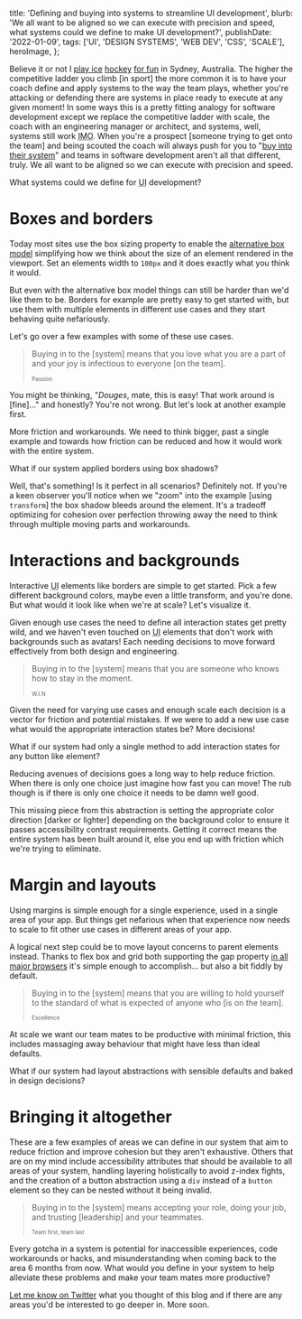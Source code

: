 
  title: 'Defining and buying into systems to streamline UI development',
  blurb:
    'We all want to be aligned so we can execute with precision and speed, what systems could we define to make UI development?',
  publishDate: '2022-01-09',
  tags: ['UI', 'DESIGN SYSTEMS', 'WEB DEV', 'CSS', 'SCALE'],
  heroImage,
};

Believe it or not I [play ice](https://twitter.com/itsdouges/status/1455417512707837953?s=20) [hockey](https://twitter.com/itsdouges/status/1444889172410449925?s=20) [for fun](https://twitter.com/itsdouges/status/1371743285903912960) in Sydney,
Australia.
The higher the competitive ladder you climb [in sport] the more common it is to have your coach define and apply systems to the way the team plays,
whether you're attacking or defending there are systems in place ready to execute at any given moment!
In some ways this is a pretty fitting analogy for software development except we replace the competitive ladder with scale,
the coach with an engineering manager or architect,
and systems,
well,
systems still work <abbr title="In my opinion">IMO</abbr>.
When you're a prospect [someone trying to get onto the team] and being scouted the coach will always push for you to "[buy into their system](https://www.ncsasports.org/blog/2014/07/28/buy-program/)" and teams in software development aren't all that different,
truly.
We all want to be aligned so we can execute with precision and speed.

What systems could we define for <abbr title="User interface">UI</abbr> development?

# Boxes and borders

Today most sites use the box sizing property to enable the [alternative box model](https://developer.mozilla.org/en-US/docs/Learn/CSS/Building_blocks/The_box_model#the_alternative_css_box_model) simplifying how we think about the size of an element rendered in the viewport.
Set an elements width to `100px` and it does exactly what you think it would.

But even with the alternative box model things can still be harder than we'd like them to be.
Borders for example are pretty easy to get started with,
but use them with multiple elements in different use cases and they start behaving quite nefariously.

Let's go over a few examples with some of these use cases.

<BorderMenu />

> Buying in to the [system] means that you love what you are a part of and your joy is infectious to everyone [on the team].
>
> <sub>
>   <sub>Passion</sub>
> </sub>

You might be thinking,
"_Douges_,
mate,
this is easy!
That work around is [fine]…" and honestly?
You're not wrong.
But let's look at another example first.

<BorderTabs />

More friction and workarounds.
We need to think bigger,
past a single example and towards how friction can be reduced and how it would work with the entire system.

What if our system applied borders using box shadows?

<BorderShadow />

Well,
that's something!
Is it perfect in all scenarios?
Definitely not.
If you're a keen observer you'll notice when we "zoom" into the example [using `transform`] the box shadow bleeds around the element.
It's a tradeoff optimizing for cohesion over perfection throwing away the need to think through multiple moving parts and workarounds.

# Interactions and backgrounds

Interactive <abbr title="User interface">UI</abbr> elements like borders are simple to get started.
Pick a few different background colors,
maybe even a little transform,
and you're done.
But what would it look like when we're at scale?
Let's visualize it.

<InteractionsExplosion />

Given enough use cases the need to define all interaction states get pretty wild,
and we haven't even touched on <abbr title="User interface">UI</abbr> elements that don't work with backgrounds such as avatars!
Each needing decisions to move forward effectively from both design and engineering.

> Buying in to the [system] means that you are someone who knows how to stay in the moment.
>
> <sub>
>   <sub>W.I.N</sub>
> </sub>

Given the need for varying use cases and enough scale each decision is a vector for friction and potential mistakes.
If we were to add a new use case what would the appropriate interaction states be?
More decisions!

What if our system had only a single method to add interaction states for any button like element?

<InteractionsSingle />

Reducing avenues of decisions goes a long way to help reduce friction.
When there is only one choice just imagine how fast you can move!
The rub though is if there is only one choice it needs to be damn well good.

This missing piece from this abstraction is setting the appropriate color direction [darker or lighter] depending on the background color to ensure it passes accessibility contrast requirements.
Getting it correct means the entire system has been built around it,
else you end up with friction which we're trying to eliminate.

# Margin and layouts

Using margins is simple enough for a single experience,
used in a single area of your app.
But things get nefarious when that experience now needs to scale to fit other use cases in different areas of your app.

<MarginChild />

A logical next step could be to move layout concerns to parent elements instead.
Thanks to flex box and grid both supporting the gap property [in all major browsers](https://caniuse.com/flexbox-gap) it's simple enough to accomplish...
but also a bit fiddly by default.

<MarginParent />

> Buying in to the [system] means that you are willing to hold yourself to the standard of what is expected of anyone who [is on the team].
>
> <sub>
>   <sub>Excellence</sub>
> </sub>

At scale we want our team mates to be productive with minimal friction,
this includes massaging away behaviour that might have less than ideal defaults.

What if our system had layout abstractions with sensible defaults and baked in design decisions?

<MarginAbstraction />

# Bringing it altogether

These are a few examples of areas we can define in our system that aim to reduce friction and improve cohesion but they aren't exhaustive.
Others that are on my mind include accessibility attributes that should be available to all areas of your system,
handling layering holistically to avoid z-index fights,
and the creation of a button abstraction using a `div` instead of a `button` element so they can be nested without it being invalid.

> Buying in to the [system] means accepting your role,
> doing your job,
> and trusting [leadership] and your teammates.
>
> <sub>
>   <sub>Team first, team last</sub>
> </sub>

Every gotcha in a system is potential for inaccessible experiences,
code workarounds or hacks,
and misunderstanding when coming back to the area 6 months from now.
What would you define in your system to help alleviate these problems and make your team mates more productive?

[Let me know on Twitter](https://twitter.com/itsdouges) what you thought of this blog and if there are any areas you'd be interested to go deeper in.
More soon.
